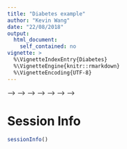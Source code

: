 ```yaml
---
title: "Diabetes example"
author: "Kevin Wang"
date: "22/08/2018"
output:
  html_document:
    self_contained: no
vignette: >
  %\VignetteIndexEntry{Diabetes}
  %\VignetteEngine{knitr::rmarkdown}
  %\VignetteEncoding{UTF-8}
---
```



<!-- # Introduction  -->

<!-- ```{r} -->
<!-- suppressPackageStartupMessages({ -->
<!--   library(APES) -->
<!--   library(glmnet) -->
<!--   library(mplot) -->
<!--   library(tidyverse) -->
<!--   library(directlabels) -->
<!--   library(plotly) -->
<!-- }) -->
<!-- ``` -->

<!-- ## Loading data -->

<!-- We will illustrate the utility of the APES method on the diabetes data from the `mplot` package.  -->

<!-- As the original data has a continuous response variable, named as `y`. We will dichromise this response variable by spliting it at the median to create two classes and fit a logistic regression.  -->

<!-- ```{r} -->
<!-- diabetes = mplot::diabetes -->
<!-- x = diabetes %>% dplyr::select(age:glu) %>% as.matrix() %>% cbind(RV = rnorm(nrow(diabetes))) %>% scale -->
<!-- y = ifelse(diabetes$y > median(diabetes$y), 1L, 0L) -->
<!-- dim(x) -->
<!-- length(y) -->
<!-- ``` -->


<!-- # Running APES on diabetes data -->

<!-- We will illustrate the APES methodology using the `leaps` estimator here, since there are only 11 variables, the leaps estimator will be faster than the `mio` estimator.  -->


<!-- ## Using the leaps estimator on the full data -->
<!-- ```{r} -->
<!-- # fullModel = glm.fit(x = x, y = y, family = binomial(link = "logit")) -->
<!-- fullModel = glm(y ~ x, family = "binomial") -->

<!-- apes_logit_leaps = apes_logit( -->
<!--   x = x, -->
<!--   y = y, -->
<!--   Pi = fullModel$fitted.values, -->
<!--   k = 1:ncol(x),  -->
<!--   estimator = "leaps") -->

<!-- apes_logit_leaps$selectedModelBeta -->
<!-- ``` -->


<!-- <!-- # Running Lasso on diabetes data --> -->
<!-- <!-- ```{r} --> -->
<!-- <!-- lasso_logit = glmnet::cv.glmnet(x = x, --> -->
<!-- <!--                                 y = y) --> -->
<!-- <!-- lasso_logit_coef = coef(lasso_logit, s = "lambda.min") --> -->
<!-- <!-- rownames(lasso_logit_coef)[as.matrix(lasso_logit_coef != 0)] --> -->
<!-- <!-- ``` --> -->


<!-- ## Bootstrapping using leaps version  -->

<!-- If we want to explore the variable selection stability, then we could perform bootstrapping to obtain averaged variable selection results.  -->

<!-- ```{r, results = 'hide'} -->
<!-- t1 = Sys.time() -->
<!-- listResult = APES::boot_apes_logit( -->
<!--   x = x, -->
<!--   y = y, -->
<!--   Pi = fullModel$fitted.values, -->
<!--   k = 1:ncol(x),  -->
<!--   estimator = "leaps", -->
<!--   nBoot = 100) -->
<!-- t2 = Sys.time() -->
<!-- ``` -->


<!-- The time taken for bootstrapping in APES:  -->

<!-- ```{r} -->
<!-- t2 - t1 -->
<!-- ``` -->



<!-- ## Basic plotting for APES  -->


<!-- ### Variable selection plot  -->

<!-- ```{r} -->
<!-- viPlotResult = APES::plot_vi(listResult) -->
<!-- viPlotResult$viPlot -->
<!-- viTilePlotResult = APES::plot_vi_tile(listResult) -->
<!-- viTilePlotResult -->
<!-- ``` -->


<!-- ```{r, warning = FALSE} -->
<!-- plotly::ggplotly( -->
<!--   viPlotResult$viPlot +  -->
<!--     theme_classic(18)  -->
<!-- ) -->
<!-- ``` -->


<!-- ### Model averaging coefficient plot -->
<!-- ```{r} -->
<!-- APES::plot_ma_coef(listResult, type = "AIC") +  -->
<!--   labs(title = "AIC weighted coefficients") -->

<!-- APES::plot_ma_coef(listResult, type = "BIC") + -->
<!--   labs(title = "BIC weighted coefficients") -->
<!-- ``` -->


<!-- ### Model averaging weights plot -->
<!-- ```{r} -->
<!-- APES::plot_ma_weight(listResult, type = "AIC") +  -->
<!--   labs(title = "AIC Weights") -->

<!-- APES::plot_ma_weight(listResult, type = "BIC") +  -->
<!--   labs(title = "BIC Weights") -->
<!-- ``` -->


<!-- # Compare against mplot -->

<!-- Some visualisations we implement in APES are originally from the `mplot` package. We will compare our APES method against the `mplot` results, which implements a genuine exhaustive search method. -->

<!-- ```{r, results = "asis", message=FALSE} -->
<!-- t3 = Sys.time() -->

<!-- mplotResult = mplot::vis( -->
<!--   mf = fullModel, -->
<!--   B = 100, -->
<!--   redundant = FALSE) -->

<!-- t4 = Sys.time() -->
<!-- t4 - t3 -->

<!-- plot(mplotResult, which = "vip", interactive = TRUE, tag = "chart") -->
<!-- ``` -->


# Session Info
```r
sessionInfo()
```

